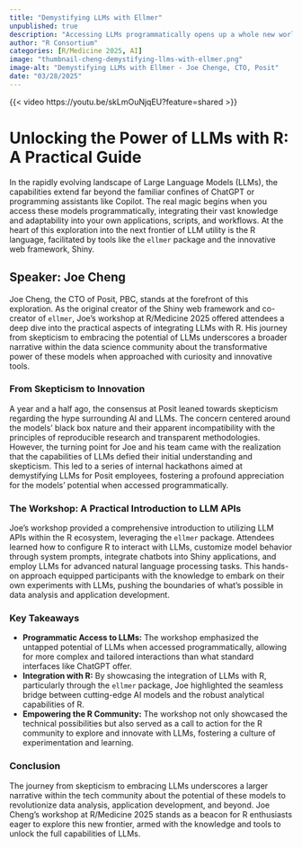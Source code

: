 ```yaml
---
title: "Demystifying LLMs with Ellmer"
unpublished: true
description: "Accessing LLMs programmatically opens up a whole new world of possibilities, letting you integrate LLMs into your own apps, scripts, and workflows."
author: "R Consortium"
categories: [R/Medicine 2025, AI]
image: "thumbnail-cheng-demystifying-llms-with-ellmer.png"
image-alt: "Demystifying LLMs with Ellmer - Joe Chenge, CTO, Posit"
date: "03/28/2025"
---
```


{{< video https://youtu.be/skLmOuNjqEU?feature=shared >}}

# Unlocking the Power of LLMs with R: A Practical Guide

In the rapidly evolving landscape of Large Language Models (LLMs), the capabilities extend far beyond the familiar confines of ChatGPT or programming assistants like Copilot. The real magic begins when you access these models programmatically, integrating their vast knowledge and adaptability into your own applications, scripts, and workflows. At the heart of this exploration into the next frontier of LLM utility is the R language, facilitated by tools like the `ellmer` package and the innovative web framework, Shiny.

## Speaker: Joe Cheng

Joe Cheng, the CTO of Posit, PBC, stands at the forefront of this exploration. As the original creator of the Shiny web framework and co-creator of `ellmer`, Joe's workshop at R/Medicine 2025 offered attendees a deep dive into the practical aspects of integrating LLMs with R. His journey from skepticism to embracing the potential of LLMs underscores a broader narrative within the data science community about the transformative power of these models when approached with curiosity and innovative tools.

### From Skepticism to Innovation

A year and a half ago, the consensus at Posit leaned towards skepticism regarding the hype surrounding AI and LLMs. The concern centered around the models' black box nature and their apparent incompatibility with the principles of reproducible research and transparent methodologies. However, the turning point for Joe and his team came with the realization that the capabilities of LLMs defied their initial understanding and skepticism. This led to a series of internal hackathons aimed at demystifying LLMs for Posit employees, fostering a profound appreciation for the models' potential when accessed programmatically.

### The Workshop: A Practical Introduction to LLM APIs

Joe's workshop provided a comprehensive introduction to utilizing LLM APIs within the R ecosystem, leveraging the `ellmer` package. Attendees learned how to configure R to interact with LLMs, customize model behavior through system prompts, integrate chatbots into Shiny applications, and employ LLMs for advanced natural language processing tasks. This hands-on approach equipped participants with the knowledge to embark on their own experiments with LLMs, pushing the boundaries of what's possible in data analysis and application development.

### Key Takeaways

- **Programmatic Access to LLMs:** The workshop emphasized the untapped potential of LLMs when accessed programmatically, allowing for more complex and tailored interactions than what standard interfaces like ChatGPT offer.
- **Integration with R:** By showcasing the integration of LLMs with R, particularly through the `ellmer` package, Joe highlighted the seamless bridge between cutting-edge AI models and the robust analytical capabilities of R.
- **Empowering the R Community:** The workshop not only showcased the technical possibilities but also served as a call to action for the R community to explore and innovate with LLMs, fostering a culture of experimentation and learning.

### Conclusion

The journey from skepticism to embracing LLMs underscores a larger narrative within the tech community about the potential of these models to revolutionize data analysis, application development, and beyond. Joe Cheng's workshop at R/Medicine 2025 stands as a beacon for R enthusiasts eager to explore this new frontier, armed with the knowledge and tools to unlock the full capabilities of LLMs.